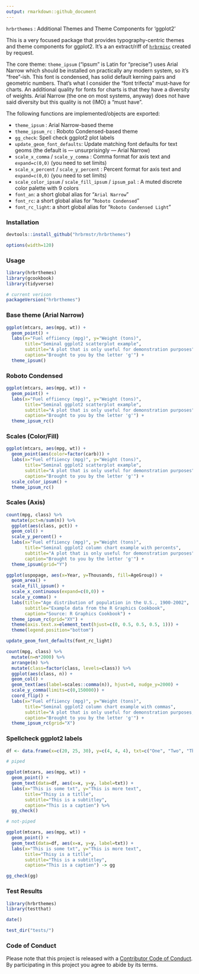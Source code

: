 ```yaml
---
output: rmarkdown::github_document
---
```

`hrbrthemes` : Additional Themes and Theme Components for 'ggplot2'

This is a very focused package that provides typography-centric themes and theme components for ggplot2. It's a an extract/riff of [`hrbrmisc`](http://github.com/hrbrmstr/hrbrmisc) created by request. 

The core theme: `theme_ipsum` ("ipsum" is Latin for "precise") uses Arial Narrow which should be installed on practically any modern system, so it's "free"-ish. This font is condensed, has solid default kerning pairs and geometric numbers. That's what I consider the "font trifecta" must-have for charts. An additional quality for fonts for charts is that they have a diversity of weights. Arial Narrow (the one on most systems, anyway) does not have said diversity but this quality is not (IMO) a "must have".

The following functions are implemented/objects are exported:

- `theme_ipsum` : Arial Narrow-based theme
- `theme_ipsum_rc` : Roboto Condensed-based theme
- `gg_check`: Spell check ggplot2 plot labels
- `update_geom_font_defaults`:	Update matching font defaults for text geoms (the default is — unsurprisingly — Arial Narrow)
- `scale_x_comma` / `scale_y_comma` : Comma format for axis text and `expand=c(0,0)` (you need to set limits)
- `scale_x_percent` / `scale_y_percent` : Percent format for axis text and `expand=c(0,0)` (you need to set limits)
- `scale_color_ipsum` / `scale_fill_ipsum` / `ipsum_pal` : A muted discrete color palette with 9 colors
- `font_an`: a short global alias for "`Arial Narrow`"
- `font_rc`: a short global alias for "`Roboto Condensed`"
- `font_rc_light`: a short global alias for "`Roboto Condensed Light`"

### Installation

```r
devtools::install_github("hrbrmstr/hrbrthemes")
```

```r
options(width=120)
```

### Usage

```r
library(hrbrthemes)
library(gcookbook)
library(tidyverse)

# current verison
packageVersion("hrbrthemes")
```

### Base theme (Arial Narrow)

```r
ggplot(mtcars, aes(mpg, wt)) +
  geom_point() +
  labs(x="Fuel effiiency (mpg)", y="Weight (tons)",
       title="Seminal ggplot2 scatterplot example",
       subtitle="A plot that is only useful for demonstration purposes",
       caption="Brought to you by the letter 'g'") + 
  theme_ipsum()
```

### Roboto Condensed

```r
ggplot(mtcars, aes(mpg, wt)) +
  geom_point() +
  labs(x="Fuel effiiency (mpg)", y="Weight (tons)",
       title="Seminal ggplot2 scatterplot example",
       subtitle="A plot that is only useful for demonstration purposes",
       caption="Brought to you by the letter 'g'") + 
  theme_ipsum_rc()
```

### Scales (Color/Fill)

```r
ggplot(mtcars, aes(mpg, wt)) +
  geom_point(aes(color=factor(carb))) +
  labs(x="Fuel effiiency (mpg)", y="Weight (tons)",
       title="Seminal ggplot2 scatterplot example",
       subtitle="A plot that is only useful for demonstration purposes",
       caption="Brought to you by the letter 'g'") + 
  scale_color_ipsum() +
  theme_ipsum_rc()
```

### Scales (Axis)

```r
count(mpg, class) %>% 
  mutate(pct=n/sum(n)) %>% 
  ggplot(aes(class, pct)) +
  geom_col() +
  scale_y_percent() +
  labs(x="Fuel effiiency (mpg)", y="Weight (tons)",
       title="Seminal ggplot2 column chart example with percents",
       subtitle="A plot that is only useful for demonstration purposes",
       caption="Brought to you by the letter 'g'") + 
  theme_ipsum(grid="Y")
```

```r
ggplot(uspopage, aes(x=Year, y=Thousands, fill=AgeGroup)) + 
  geom_area() +
  scale_fill_ipsum() +
  scale_x_continuous(expand=c(0,0)) +
  scale_y_comma() +
  labs(title="Age distribution of population in the U.S., 1900-2002",
       subtitle="Example data from the R Graphics Cookbook",
       caption="Source: R Graphics Cookbook") +
  theme_ipsum_rc(grid="XY") +
  theme(axis.text.x=element_text(hjust=c(0, 0.5, 0.5, 0.5, 1))) +
  theme(legend.position="bottom")
```

```r
update_geom_font_defaults(font_rc_light)

count(mpg, class) %>% 
  mutate(n=n*2000) %>% 
  arrange(n) %>% 
  mutate(class=factor(class, levels=class)) %>% 
  ggplot(aes(class, n)) +
  geom_col() +
  geom_text(aes(label=scales::comma(n)), hjust=0, nudge_y=2000) +
  scale_y_comma(limits=c(0,150000)) +
  coord_flip() +
  labs(x="Fuel effiiency (mpg)", y="Weight (tons)",
       title="Seminal ggplot2 column chart example with commas",
       subtitle="A plot that is only useful for demonstration purposes, esp since you'd never\nreally want direct labels and axis labels",
       caption="Brought to you by the letter 'g'") + 
  theme_ipsum_rc(grid="X")
```

### Spellcheck ggplot2 labels

```r
df <- data.frame(x=c(20, 25, 30), y=c(4, 4, 4), txt=c("One", "Two", "Three"))

# piped

ggplot(mtcars, aes(mpg, wt)) +
  geom_point() +
  geom_text(data=df, aes(x=x, y=y, label=txt)) +
  labs(x="This is some txt", y="This is more text",
       title="Thisy is a titlle",
       subtitle="This is a subtitley",
       caption="This is a captien") %>%
  gg_check()

# not-piped

ggplot(mtcars, aes(mpg, wt)) +
  geom_point() +
  geom_text(data=df, aes(x=x, y=y, label=txt)) +
  labs(x="This is some txt", y="This is more text",
       title="Thisy is a titlle",
       subtitle="This is a subtitley",
       caption="This is a captien") -> gg

gg_check(gg)
```

### Test Results

```r
library(hrbrthemes)
library(testthat)

date()

test_dir("tests/")
```

### Code of Conduct

Please note that this project is released with a [Contributor Code of Conduct](CONDUCT.md). By participating in this project you agree to abide by its terms.